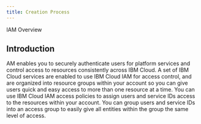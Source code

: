 ```yaml
---
title: Creation Process
---
```



<PageDescription>

IAM Overview

</PageDescription>

## Introduction

AM enables you to securely authenticate users for platform services and control access to resources consistently across IBM Cloud. A set of IBM Cloud services are enabled to use IBM Cloud IAM for access control, and are organized into resource groups within your account so you can give users quick and easy access to more than one resource at a time. You can use IBM Cloud IAM access policies to assign users and service IDs access to the resources within your account. You can group users and service IDs into an access group to easily give all entities within the group the same level of access.